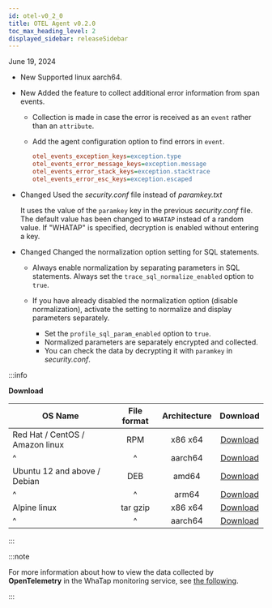 ```yaml
---
id: otel-v0_2_0
title: OTEL Agent v0.2.0
toc_max_heading_level: 2
displayed_sidebar: releaseSidebar
---
```


June 19, 2024

- <Status>New</Status> Supported linux aarch64.

- <Status>New</Status> Added the feature to collect additional error information from span events.

  - Collection is made in case the error is received as an `event` rather than an `attribute`.

  - Add the agent configuration option to find errors in `event`.

    ```ini title="whatap.conf"
    otel_events_exception_keys=exception.type
    otel_events_error_message_keys=exception.message
    otel_events_error_stack_keys=exception.stacktrace
    otel_events_error_esc_keys=exception.escaped
    ```

- <Status>Changed</Status> Used the *security.conf* file instead of *paramkey.txt*

  It uses the value of the `paramkey` key in the previous _security.conf_ file. The default value has been changed to `WHATAP` instead of a random value. If "WHATAP" is specified, decryption is enabled without entering a key.

- <Status>Changed</Status> Changed the normalization option setting for SQL statements.

  - Always enable normalization by separating parameters in SQL statements. Always set the `trace_sql_normalize_enabled` option to `true`.

  - If you have already disabled the normalization option (disable normalization), activate the setting to normalize and display parameters separately.

    - Set the `profile_sql_param_enabled` option to `true`.
    - Normalized parameters are separately encrypted and collected.
    - You can check the data by decrypting it with `paramkey` in _security.conf_.

:::info

**Download**

| OS Name                         | File format | Architecture |                                      Download                                     |
| ------------------------------- | :---------: | :----------: | :-------------------------------------------------------------------------------: |
| Red Hat / CentOS / Amazon linux |     RPM     |    x86 x64   |  [Download](https://repo.whatap.io/centos/6/x86_64/whatap-otel-0.2-0.x86_64.rpm)  |
| ^                               |      ^      |    aarch64   | [Download](https://repo.whatap.io/centos/7/aarch64/whatap-otel-0.2-0.aarch64.rpm) |
| Ubuntu 12 and above / Debian    |     DEB     |     amd64    |   [Download](https://repo.whatap.io/debian/unstable/whatap-otel_0.2.0_amd64.deb)  |
| ^                               |      ^      |     arm64    |   [Download](https://repo.whatap.io/debian/unstable/whatap-otel_.2.0_arm64.deb)   |
| Alpine linux                    |   tar gzip  |    x86 x64   |     [Download](https://repo.whatap.io/alpine/x86_64/whatap-otel-0.2.0.tar.gz)     |
| ^                               |      ^      |    aarch64   |     [Download](https://repo.whatap.io/alpine/aarch64/whatap-otel-0.2.0.tar.gz)    |

:::

:::note

For more information about how to view the data collected by **OpenTelemetry** in the WhaTap monitoring service, see [the following](../../opentelemetry/introduction).

:::
